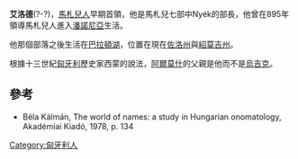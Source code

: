 '''艾洛德'''(?-?)，[[馬札兒人|馬札兒人]]早期首領，他是馬札兒七部中Nyék的部長，他曾在895年領導馬札兒人進入[[潘諾尼亞|潘諾尼亞]]生活。

他那個部落之後生活在[[巴拉頓湖|巴拉頓湖]]，位置在現在[[佐洛州|佐洛州]]與[[紹莫吉州|紹莫吉州]]。

根據十三世紀[[匈牙利|匈牙利]]歷史家西蒙的說法，[[阿爾莫什|阿爾莫什]]的父親是他而不是[[烏吉克|烏吉克]]。

==參考==
*Béla Kálmán, The world of names: a study in Hungarian onomatology, Akadémiai Kiadó, 1978, p. 134

[[Category:匈牙利人|Category:匈牙利人]]